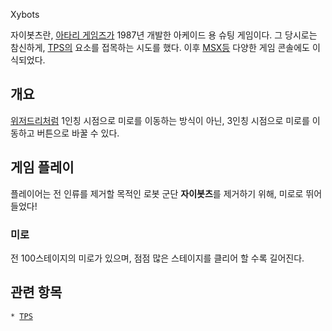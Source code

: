 Xybots

자이봇츠란, [[아타리 게임즈]]가 1987년 개발한 아케이드 용 슈팅 게임이다. 그 당시로는 참신하게, [[TPS]]의 요소를 접목하는 시도를 했다. 이후 [[MSX]]등 다양한 게임 콘솔에도 이식되었다.

== 개요 ==

[[위저드리]]처럼 1인칭 시점으로 미로를 이동하는 방식이 아닌, 3인칭 시점으로 미로를 이동하고 버튼으로 바꿀 수 있다.

== 게임 플레이 ==

플레이어는 전 인류를 제거할 목적인 로봇 군단 '''자이봇츠'''를 제거하기 위해, 미로로 뛰어들었다!

=== 미로 ===

전 100스테이지의 미로가 있으며, 점점 많은 스테이지를 클리어 할 수록 길어진다.

== 관련 항목 ==

 * [[TPS]]
